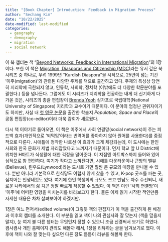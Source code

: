 ```yaml
---
title: "[Book Chapter] Introduction: Feedback in Migration Process"
author: "Sechang Kim"
date: "10/22/2025"
date-modified: last-modified
categories:
  - geography
  - demography
  - migration
  - social network
---
```


이 북 챕터는 책 "[Beyond Networks: Feedback in International Migration](https://link.springer.com/chapter/10.1057/9781137539212_1)"의 1장이다. 또한 이 책은 [Migration, Diasporas and Citizenship (MDC)](https://link.springer.com/series/14044)라는 유서 깊은 북 시리즈 중 하나로, 무려 1999년 "Kurdish Diaspora"을 시작으로, 25년이 넘는 기간 '이주(migration)'와 관련된 다양한 주제를 책으로 출간하고 있다. 주제의 특성상 당연히 지리학에 국한되지 않고, 인류학, 사회학, 정치학 (이밖에도 더 다양한 학문분야를 포괄한다.) 등을 넘나든다. 그럼에도 이 시리즈가 지리학을 전공하는 내게 더 신기하게 다가온 것은, 시리즈의 총괄 편집장이 [Brenda Yeoh](https://discovery.nus.edu.sg/260-brenda-sa-yeoh) 싱가포르 국립대학(National University of Singapore) 지리학과 교수이기 때문이다. 이 분야의 엄청난 권위자이기도 하지만, 사실 내 [첫 영문 논문](https://onlinelibrary.wiley.com/doi/pdf/10.1002/psp.70049)을 출간한 학술지 *Population, Space and Place*의 공동 편집장(co-editor)이라 더욱 감회가 새로웠다.

다시 책 이야기로 돌아오면, 이 책은 이주에서 사회 연결망(social network)이 주는 피드백 효과(개인적으로 '되먹임'이라는 번역어를 좋아하지 않아 원어를 사용한다)를 중점적으로 다룬다. 시애틀에 정착한 나로선 이 효과가 크게 체감되는데, 이 도시에는 한인 사회와 한국 문화가 제법 자리잡았다고 느껴지기 때문이다. 먼저 학교 앞 U District에 위치한 H마트가 식생활에 대한 걱정을 덜어준다. 이 지점엔 아트박스까지 들어와 있어 심적으로 참 편안하다. 여기가 작다고 느껴진다면, 시애틀 다운타운이나 근방의 벨뷰(Bellevue), 린우드(Lynwood)라는 도시로 가면 훨씬 큰 규모의 매장을 만나볼 수 있다. 뿐만 아니라 기본적으로 한식당도 어렵지 않게 찾을 수 있고, K-pop 굿즈를 파는 곳, 심지어는 인생네컷도 있다. 여기에 한인 학생회의 규모도 크고 만남도 자주 주선되니, 새로운 나라에서의 삶 치곤 정말 빠르게 적응할 수 있었다. 이 책은 이런 '사회 연결망'이 '이주'에 어떠한 영향을 미치는지를 바라보고자 한다. 물론 이제 읽기 시작한 책인만큼 자세한 내용은 차차 살펴보아야 하겠지만.

1장은 여느 편저서(edited volume)이 그렇듯 책의 편집자가 이 책을 출간하게 된 배경과 이후의 챕터를 소개한다. 이 부분을 읽고 책이 나의 관심사와 잘 맞는지 (책을 덮을지 말지), 눈 여겨 볼 다른 챕터는 무엇인지 정할 수 있으니 조금 신경써서 보기로 하였다. 겸사겸사 개인 홈페이지 관리도 해볼까 해서, 1장을 리뷰하는 글을 남겨보기로 했다. 이후에 책이 나와 잘 맞는다 싶으면 다른 장도 틈틈이 리뷰를 해볼까 한다.
